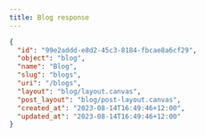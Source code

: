 ```yaml
---
title: Blog response
---
```


```json title="JSON Response"
{
  "id": "99e2addd-e8d2-45c3-8184-fbcae8a6cf29",
  "object": "blog",
  "name": "Blog",
  "slug": "blogs",
  "uri": "/blogs",
  "layout": "blog/layout.canvas",
  "post_layout": "blog/post-layout.canvas",
  "created_at": "2023-08-14T16:49:46+12:00",
  "updated_at": "2023-08-14T16:49:46+12:00"
}
```
